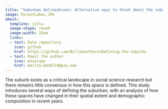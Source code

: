 ```yaml
---
title: "Suburban delineations: Alternative ways to think about the suburban form"
image: ForestLakes.JPG
about:
  template: jolla
  image-shape: round
  image-width: 15em
  links: 
  - text: Data repository
    icon: github
    href: https://github.com/BillySouthern/Defining-the-suburbs
  - text: Email the author
    icon: envelope
    href: mailto:bms6724@psu.edu 
---
```


The suburb exists as a critical landscape in social science research but there remains little consensus in how this space is defined. This study introduces several ways of defining the suburban, with an analysis of how these spaces have changed in their spatial extent and demographic composition in recent years.
